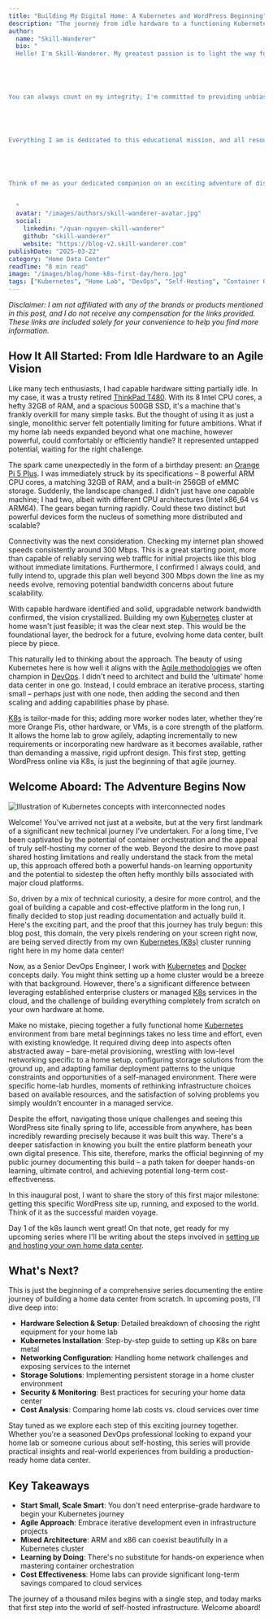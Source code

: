 ```yaml
---
title: "Building My Digital Home: A Kubernetes and WordPress Beginning"
description: "The journey from idle hardware to a functioning Kubernetes cluster - documenting the first day of launching a home data center with WordPress"
author:
  name: "Skill-Wanderer"
  bio: "
  Hello! I'm Skill-Wanderer. My greatest passion is to light the way for learners like you, helping you explore the exciting worlds of technology and business through highly practical e-learning. I truly believe that quality education shapes brighter futures, which is why I offer accessible core learning content—often curated with the help of AI to bring you the best efficiently—completely free of charge.





You can always count on my integrity; I'm committed to providing unbiased guidance. That means you won't find any paid advertisements or affiliate marketing from me  – just honest support for your learning journey. I love fostering a vibrant and supportive community where we can all share, collaborate, and grow together. I encourage you to embrace your creativity, tackle challenges, and view any failures not as setbacks, but as crucial learning opportunities.





Everything I am is dedicated to this educational mission, and all resources generated from my core operations are reinvested to make a lasting global impact and help cultivate future innovators and entrepreneurs.





Think of me as your dedicated companion on an exciting adventure of discovery. Let's wander and grow together!
  
  
  "
  avatar: "/images/authors/skill-wanderer-avatar.jpg"
  social:
    linkedin: "/quan-nguyen-skill-wanderer"
    github: "skill-wanderer"
    website: "https://blog-v2.skill-wanderer.com"
publishDate: "2025-03-22"
category: "Home Data Center"
readTime: "8 min read"
image: "/images/blog/home-k8s-first-day/hero.jpg"
tags: ["Kubernetes", "Home Lab", "DevOps", "Self-Hosting", "Container Orchestration"]
---
```


_Disclaimer: I am not affiliated with any of the brands or products mentioned in this post, and I do not receive any compensation for the links provided. These links are included solely for your convenience to help you find more information._


## How It All Started: From Idle Hardware to an Agile Vision

Like many tech enthusiasts, I had capable hardware sitting partially idle. In my case, it was a trusty retired [ThinkPad T480](https://www.lenovo.com/us/en/p/laptops/thinkpad/thinkpadt/thinkpad-t480/22tp2tt4800). With its 8 Intel CPU cores, a hefty 32GB of RAM, and a spacious 500GB SSD, it's a machine that's frankly overkill for many simple tasks. But the thought of using it as just a single, monolithic server felt potentially limiting for future ambitions. What if my home lab needs expanded beyond what one machine, however powerful, could comfortably or efficiently handle? It represented untapped potential, waiting for the right challenge.

The spark came unexpectedly in the form of a birthday present: an [Orange Pi 5 Plus](http://www.orangepi.org/html/hardWare/computerAndMicrocontrollers/details/Orange-Pi-5-plus-32GB.html). I was immediately struck by its specifications – 8 powerful ARM CPU cores, a matching 32GB of RAM, and a built-in 256GB of eMMC storage. Suddenly, the landscape changed. I didn't just have one capable machine; I had two, albeit with different CPU architectures (Intel x86_64 vs ARM64). The gears began turning rapidly. Could these two distinct but powerful devices form the nucleus of something more distributed and scalable?

Connectivity was the next consideration. Checking my internet plan showed speeds consistently around 300 Mbps. This is a great starting point, more than capable of reliably serving web traffic for initial projects like this blog without immediate limitations. Furthermore, I confirmed I always could, and fully intend to, upgrade this plan well beyond 300 Mbps down the line as my needs evolve, removing potential bandwidth concerns about future scalability.

With capable hardware identified and solid, upgradable network bandwidth confirmed, the vision crystallized. Building my own [Kubernetes](https://kubernetes.io/) cluster at home wasn't just feasible; it was the clear next step. This would be the foundational layer, the bedrock for a future, evolving home data center, built piece by piece.

This naturally led to thinking about the approach. The beauty of using Kubernetes here is how well it aligns with the [Agile methodologies](https://asana.com/resources/agile-methodology) we often champion in [DevOps](https://en.wikipedia.org/wiki/DevOps). I didn't need to architect and build the 'ultimate' home data center in one go. Instead, I could embrace an iterative process, starting small – perhaps just with one node, then adding the second and then scaling and adding capabilities phase by phase.

[K8s](https://kubernetes.io/) is tailor-made for this; adding more worker nodes later, whether they're more Orange Pis, other hardware, or VMs, is a core strength of the platform. It allows the home lab to grow agilely, adapting incrementally to new requirements or incorporating new hardware as it becomes available, rather than demanding a massive, rigid upfront design. This first step, getting WordPress online via K8s, is just the beginning of that agile journey.

## Welcome Aboard: The Adventure Begins Now

<Image 
  src={k8sIllustration}
  alt="Illustration of Kubernetes concepts with interconnected nodes"
  class="rounded-lg shadow-lg mb-6"
/>


Welcome! You've arrived not just at a website, but at the very first landmark of a significant new technical journey I've undertaken. For a long time, I've been captivated by the potential of container orchestration and the appeal of truly self-hosting my corner of the web. Beyond the desire to move past shared hosting limitations and really understand the stack from the metal up, this approach offered both a powerful hands-on learning opportunity and the potential to sidestep the often hefty monthly bills associated with major cloud platforms.

So, driven by a mix of technical curiosity, a desire for more control, and the goal of building a capable and cost-effective platform in the long run, I finally decided to stop just reading documentation and actually build it. Here's the exciting part, and the proof that this journey has truly begun: this blog post, this domain, the very pixels rendering on your screen right now, are being served directly from my own [Kubernetes (K8s)](https://kubernetes.io/) cluster running right here in my home data center!

Now, as a Senior DevOps Engineer, I work with [Kubernetes](https://kubernetes.io/) and [Docker](https://www.docker.com/) concepts daily. You might think setting up a home cluster would be a breeze with that background. However, there's a significant difference between leveraging established enterprise clusters or managed [K8s](https://kubernetes.io/) services in the cloud, and the challenge of building everything completely from scratch on your own hardware at home.

Make no mistake, piecing together a fully functional home [Kubernetes](https://kubernetes.io/) environment from bare metal beginnings takes no less time and effort, even with existing knowledge. It required diving deep into aspects often abstracted away – bare-metal provisioning, wrestling with low-level networking specific to a home setup, configuring storage solutions from the ground up, and adapting familiar deployment patterns to the unique constraints and opportunities of a self-managed environment. There were specific home-lab hurdles, moments of rethinking infrastructure choices based on available resources, and the satisfaction of solving problems you simply wouldn't encounter in a managed service.

Despite the effort, navigating those unique challenges and seeing this WordPress site finally spring to life, accessible from anywhere, has been incredibly rewarding precisely because it was built this way. There's a deeper satisfaction in knowing you built the entire platform beneath your own digital presence. This site, therefore, marks the official beginning of my public journey documenting this build – a path taken for deeper hands-on learning, ultimate control, and achieving potential long-term cost-effectiveness.

In this inaugural post, I want to share the story of this first major milestone: getting this specific WordPress site up, running, and exposed to the world. Think of it as the successful maiden voyage.

Day 1 of the k8s launch went great! On that note, get ready for my upcoming series where I'll be writing about the steps involved in [setting up and hosting your own home data center](https://blog.skill-wanderer.com/category/home-data-center/setup-home-data-center-series/).

## What's Next?

This is just the beginning of a comprehensive series documenting the entire journey of building a home data center from scratch. In upcoming posts, I'll dive deep into:

- **Hardware Selection & Setup**: Detailed breakdown of choosing the right equipment for your home lab
- **Kubernetes Installation**: Step-by-step guide to setting up K8s on bare metal
- **Networking Configuration**: Handling home network challenges and exposing services to the internet
- **Storage Solutions**: Implementing persistent storage in a home cluster environment
- **Security & Monitoring**: Best practices for securing your home data center
- **Cost Analysis**: Comparing home lab costs vs. cloud services over time

Stay tuned as we explore each step of this exciting journey together. Whether you're a seasoned DevOps professional looking to expand your home lab or someone curious about self-hosting, this series will provide practical insights and real-world experiences from building a production-ready home data center.

## Key Takeaways

- **Start Small, Scale Smart**: You don't need enterprise-grade hardware to begin your Kubernetes journey
- **Agile Approach**: Embrace iterative development even in infrastructure projects
- **Mixed Architecture**: ARM and x86 can coexist beautifully in a Kubernetes cluster
- **Learning by Doing**: There's no substitute for hands-on experience when mastering container orchestration
- **Cost Effectiveness**: Home labs can provide significant long-term savings compared to cloud services

The journey of a thousand miles begins with a single step, and today marks that first step into the world of self-hosted infrastructure. Welcome aboard!
